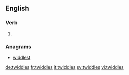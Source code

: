 
==English==

===Verb===
{{head|en|verb form}}

# {{en-third-person singular of|twiddle}}

===Anagrams===
* [[widdlest#English|widdlest]]

[[de:twiddles]]
[[fr:twiddles]]
[[it:twiddles]]
[[sv:twiddles]]
[[vi:twiddles]]